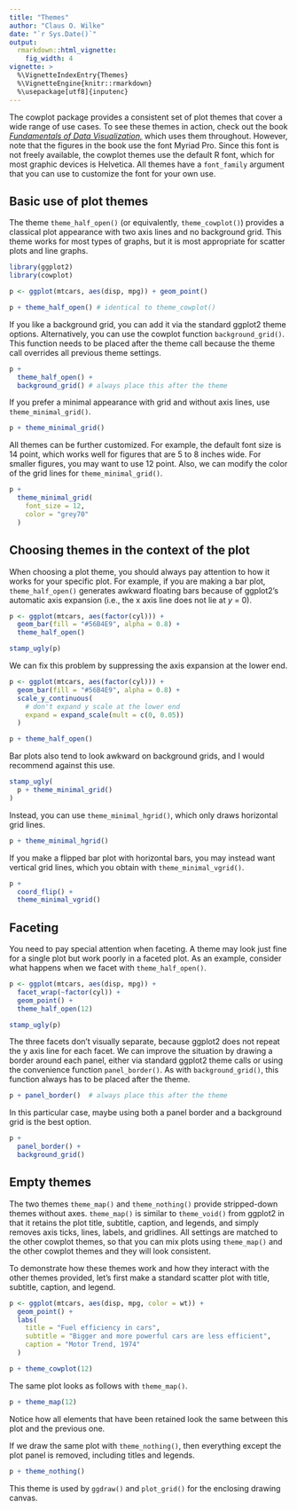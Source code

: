 ```yaml
---
title: "Themes"
author: "Claus O. Wilke"
date: "`r Sys.Date()`"
output:
  rmarkdown::html_vignette:
    fig_width: 4
vignette: >
  %\VignetteIndexEntry{Themes}
  %\VignetteEngine{knitr::rmarkdown}
  %\usepackage[utf8]{inputenc}
---
```


The cowplot package provides a consistent set of plot themes that cover a wide range of use cases. To see these themes in action, check out the book [*Fundamentals of Data Visualization,*](https://serialmentor.com/dataviz) which uses them throughout. However, note that the figures in the book use the font Myriad Pro. Since this font is not freely available, the cowplot themes use the default R font, which for most graphic devices is Helvetica. All themes have a `font_family` argument that you can use to customize the font for your own use.

## Basic use of plot themes

The theme `theme_half_open()` (or equivalently, `theme_cowplot()`) provides a classical plot appearance with two axis lines and no background grid. This theme works for most types of graphs, but it is most appropriate for scatter plots and line graphs.

```r
library(ggplot2)
library(cowplot)

p <- ggplot(mtcars, aes(disp, mpg)) + geom_point()

p + theme_half_open() # identical to theme_cowplot()
```

If you like a background grid, you can add it via the standard ggplot2 theme options. Alternatively, you can use the cowplot function `background_grid()`. This function needs to be placed after the theme call because the theme call overrides all previous theme settings.

```r
p +
  theme_half_open() +
  background_grid() # always place this after the theme
```

If you prefer a minimal appearance with grid and without axis lines, use `theme_minimal_grid()`.

```r
p + theme_minimal_grid()
```

All themes can be further customized. For example, the default font size is 14 point, which works well for figures that are 5 to 8 inches wide. For smaller figures, you may want to use 12 point. Also, we can modify the color of the grid lines for `theme_minimal_grid()`.

```r
p +
  theme_minimal_grid(
    font_size = 12,
    color = "grey70"
  )
```

## Choosing themes in the context of the plot

When choosing a plot theme, you should always pay attention to how it works for your specific plot. For example, if you are making a bar plot, `theme_half_open()` generates awkward floating bars because of ggplot2's automatic axis expansion (i.e., the x axis line does not lie at *y* = 0).

```r
p <- ggplot(mtcars, aes(factor(cyl))) +
  geom_bar(fill = "#56B4E9", alpha = 0.8) +
  theme_half_open()

stamp_ugly(p)
```

We can fix this problem by suppressing the axis expansion at the lower end.

```r
p <- ggplot(mtcars, aes(factor(cyl))) +
  geom_bar(fill = "#56B4E9", alpha = 0.8) +
  scale_y_continuous(
    # don't expand y scale at the lower end
    expand = expand_scale(mult = c(0, 0.05))
  )

p + theme_half_open()
```

Bar plots also tend to look awkward on background grids, and I would recommend against this use.

```r
stamp_ugly(
  p + theme_minimal_grid()
)
```

Instead, you can use `theme_minimal_hgrid()`, which only draws horizontal grid lines.

```r
p + theme_minimal_hgrid()
```

If you make a flipped bar plot with horizontal bars, you may instead want vertical grid lines, which you obtain with `theme_minimal_vgrid()`.

```r
p +
  coord_flip() +
  theme_minimal_vgrid()
```

## Faceting

You need to pay special attention when faceting. A theme may look just fine for a single plot but work poorly in a faceted plot. As an example, consider what happens when we facet with `theme_half_open()`.

```r
p <- ggplot(mtcars, aes(disp, mpg)) +
  facet_wrap(~factor(cyl)) +
  geom_point() +
  theme_half_open(12)

stamp_ugly(p)
```

The three facets don't visually separate, because ggplot2 does not repeat the y axis line for each facet. We can improve the situation by drawing a border around each panel, either via standard ggplot2 theme calls or using the convenience function `panel_border()`. As with `background_grid()`, this function always has to be placed after the theme.

```r
p + panel_border()  # always place this after the theme
```

In this particular case, maybe using both a panel border and a background grid is the best option.

```r
p + 
  panel_border() +
  background_grid()
```

## Empty themes

The two themes `theme_map()` and `theme_nothing()` provide stripped-down themes without axes. `theme_map()` is similar to `theme_void()` from ggplot2 in that it retains the plot title, subtitle, caption, and legends, and simply removes axis ticks, lines, labels, and gridlines. All settings are matched to the other cowplot themes, so that you can mix plots using `theme_map()` and the other cowplot themes and they will look consistent.

To demonstrate how these themes work and how they interact with the other themes provided, let's first make a standard scatter plot with title, subtitle, caption, and legend.

```r
p <- ggplot(mtcars, aes(disp, mpg, color = wt)) +
  geom_point() +
  labs(
    title = "Fuel efficiency in cars",
    subtitle = "Bigger and more powerful cars are less efficient",
    caption = "Motor Trend, 1974"
  )

p + theme_cowplot(12)
```

The same plot looks as follows with `theme_map()`.
```r
p + theme_map(12)
```

Notice how all elements that have been retained look the same between this plot and the previous one.

If we draw the same plot with `theme_nothing()`, then everything except the plot panel is removed, including titles and legends.
```r
p + theme_nothing()
```

This theme is used by `ggdraw()` and `plot_grid()` for the enclosing drawing canvas.
